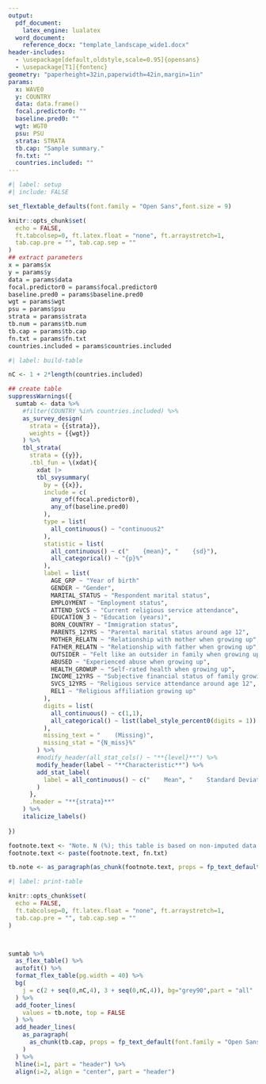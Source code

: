 ```yaml
---
output:
  pdf_document:
    latex_engine: lualatex
  word_document:
    reference_docx: "template_landscape_wide1.docx"
header-includes:
  - \usepackage[default,oldstyle,scale=0.95]{opensans}
  - \usepackage[T1]{fontenc}
geometry: "paperheight=32in,paperwidth=42in,margin=1in"
params: 
  x: WAVE0
  y: COUNTRY
  data: data.frame()
  focal.predictor0: ""
  baseline.pred0: ""
  wgt: WGT0
  psu: PSU
  strata: STRATA
  tb.cap: "Sample summary."
  fn.txt: ""
  countries.included: ""
---
```


\pagestyle{empty}
\setmainfont{opensans}

```r
#| label: setup
#| include: FALSE

set_flextable_defaults(font.family = "Open Sans",font.size = 9)

knitr::opts_chunk$set(
  echo = FALSE,
  ft.tabcolsep=0, ft.latex.float = "none", ft.arraystretch=1,
  tab.cap.pre = "", tab.cap.sep = ""
)
## extract parameters
x = params$x
y = params$y
data = params$data
focal.predictor0 = params$focal.predictor0
baseline.pred0 = params$baseline.pred0
wgt = params$wgt
psu = params$psu
strata = params$strata
tb.num = params$tb.num
tb.cap = params$tb.cap
fn.txt = params$fn.txt
countries.included = params$countries.included

```


```r
#| label: build-table

nC <- 1 + 2*length(countries.included)

## create table
suppressWarnings({
  sumtab <- data %>%
    #filter(COUNTRY %in% countries.included) %>%
    as_survey_design(
      strata = {{strata}},
      weights = {{wgt}}
    ) %>%
    tbl_strata(
      strata = {{y}},
      .tbl_fun = \(xdat){
        xdat |>
        tbl_svysummary(
          by = {{x}},
          include = c(
            any_of(focal.predictor0),
            any_of(baseline.pred0)
          ),
          type = list(
            all_continuous() ~ "continuous2"
          ),
          statistic = list(
            all_continuous() ~ c("    {mean}", "    {sd}"),
            all_categorical() ~ "{p}%"
          ),
          label = list(
            AGE_GRP ~ "Year of birth"
            GENDER ~ "Gender",
            MARITAL_STATUS ~ "Respondent marital status",
            EMPLOYMENT ~ "Employment status",
            ATTEND_SVCS ~ "Current religious service attendance",
            EDUCATION_3 ~ "Education (years)",
            BORN_COUNTRY ~ "Immigration status",
            PARENTS_12YRS ~ "Parental marital status around age 12",
            MOTHER_RELATN ~ "Relationship with mother when growing up",
            FATHER_RELATN ~ "Relationship with father when growing up",
            OUTSIDER ~ "Felt like an outsider in family when growing up",
            ABUSED ~ "Experienced abuse when growing up",
            HEALTH_GROWUP ~ "Self-rated health when growing up",
            INCOME_12YRS ~ "Subjective financial status of family growing up",
            SVCS_12YRS ~ "Religious service attendance around age 12",
            REL1 ~ "Religious affiliation growing up"
          ),
          digits = list(
            all_continuous() ~ c(1,1),
            all_categorical() ~ list(label_style_percent0(digits = 1))
          ),
          missing_text = "    (Missing)",
          missing_stat = "{N_miss}%"
        ) %>%
        #modify_header(all_stat_cols() ~ "**{level}**") %>%
        modify_header(label ~ "**Characteristic**") %>%
        add_stat_label(
          label = all_continuous() ~ c("    Mean", "    Standard Deviation")
        )
      },
      .header = "**{strata}**"
    ) %>%
    italicize_labels()
  
})

footnote.text <- "Note. N (%); this table is based on non-imputed data. Cumulative percentages for variables may not add up to 100% due to rounding."
footnote.text <- paste(footnote.text, fn.txt)

tb.note <- as_paragraph(as_chunk(footnote.text, props = fp_text_default(font.family = "Open Sans", font.size = 9)))

```



```r
#| label: print-table

knitr::opts_chunk$set(
  echo = FALSE,
  ft.tabcolsep=0, ft.latex.float = "none", ft.arraystretch=1,
  tab.cap.pre = "", tab.cap.sep = ""
)



sumtab %>%
  as_flex_table() %>%
  autofit() %>%
  format_flex_table(pg.width = 40) %>%
  bg(
    j = c(2 + seq(0,nC,4), 3 + seq(0,nC,4)), bg="grey90",part = "all"
  ) %>%
  add_footer_lines(
    values = tb.note, top = FALSE
  ) %>%
  add_header_lines(
    as_paragraph(
      as_chunk(tb.cap, props = fp_text_default(font.family = "Open Sans", font.size = 11))
    )
  ) %>%
  hline(i=1, part = "header") %>%
  align(i=2, align = "center", part = "header")


```
